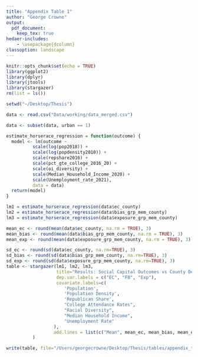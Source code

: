 ```yaml
---
title: "Appendix Table 1"
author: "George Crowne"
output: 
  pdf_document:
    keep_tex: true
hedaer-includes:
    - \usepackage{dcolumn}
classoption: landscape 
---
```


```r
knitr::opts_chunk$set(echo = TRUE)
library(ggplot2)
library(dplyr)
library(jtools)
library(stargazer)
rm(list = ls())

setwd("~/Desktop/Thesis")

data <- read.csv("Data/working/data_merged.csv")

data <- subset(data, urban == 1)

estimate_horserace_regression = function(outcome) {
  model <- lm(outcome ~
          scale(log(pop2018)) +
          scale(log(popdensity2010)) +
          scale(repshare2016) +
          scale(pct_gte_college_2016_20) +
          scale(oi_diversity) +
          scale(Median_Household_Income_2020) +
          scale(Unemployment_rate_2021),
          data = data)
  return(model)
}

lm1 = estimate_horserace_regression(data$ec_county)
lm2 = estimate_horserace_regression(data$bias_grp_mem_county)
lm3 = estimate_horserace_regression(data$exposure_grp_mem_county)

mean_ec <- round(mean(data$ec_county, na.rm = TRUE), 3)
mean_bias <- round(mean(data$bias_grp_mem_county, na.rm = TRUE), 3)
mean_exp <- round(mean(data$exposure_grp_mem_county, na.rm = TRUE), 3)

sd_ec <- round(sd(data$ec_county, na.rm=TRUE), 3)
sd_bias <- round(sd(data$bias_grp_mem_county, na.rm=TRUE), 3)
sd_exp <- round(sd(data$exposure_grp_mem_county, na.rm=TRUE), 3)
table <- stargazer(lm1, lm2, lm3, 
                   title="Results: Social Capital Outcomes vs County Demographics",
                   dep.var.labels = c("EC", "FB", "Exp"),
                   covariate.labels=c(
                      'Population',
                      'Population Density',
                      'Republican Share',
                      "College Attendance Rates",
                      "Racial Diversity",
                      "Median Household Income",
                      "Unemployment Rate"
                  ),
                  add.lines = list(c("Mean", mean_ec, mean_bias, mean_exp), c("Std. Dev", sd_ec, sd_bias, sd_exp))
          )

write(table, file="/Users/georgecrowne/Desktop/Thesis/tables/appendix_table1.txt")
```


